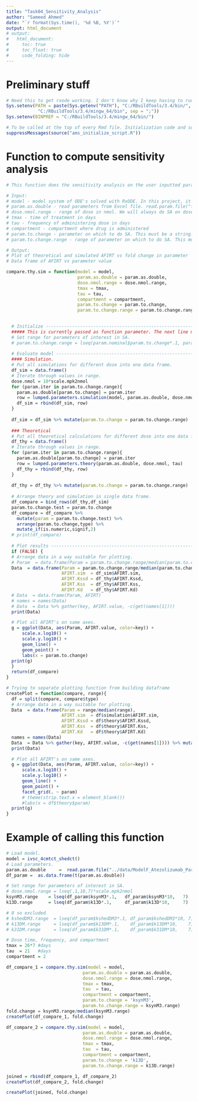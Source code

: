 ```yaml
---
title: "Task04_Sensitivity_Analysis"
author: "Sameed Ahmed"
date: "`r format(Sys.time(), '%d %B, %Y')`"
output: html_document
# output:
#   html_document:
#     toc: true
#     toc_float: true
#     code_folding: hide
---
```


# Preliminary stuff

```r
# Need this to get rxode working. I don't know why I keep having to run this.
Sys.setenv(PATH = paste(Sys.getenv("PATH"), "C:/RBuildTools/3.4/bin/",
            "C:/RBuildTools/3.4/mingw_64/bin", sep = ";"))
Sys.setenv(BINPREF = "C:/RBuildTools/3.4/mingw_64/bin/")

# To be called at the top of every Rmd file. Initialization code and some useful constants.
suppressMessages(source("ams_initialize_script.R"))
```

# Function to compute sensitivity analysis

```r
# This function does the sensitivity analysis on the user inputted parameter and compares the theoretical result to the simulated result.

# Input: 
# model - model system of ODE's solved with RxODE. In this project, it is 'ivsc_4cmtct_shedct'.
# param.as.double - read parameters from Excel file. read.param.file("file directory").
# dose.nmol.range - range of dose in nmol. We will always do SA on dose. <- Is this true?
# tmax - time of treatment in days
# tau - frequency of administering dose in days
# compartment - compartment where drug is administered
# param.to.change - parameter on which to do SA. This must be a string.
# param.to.change.range - range of parameter on which to do SA. This must be a vector of odd length.

# Output:
# Plot of theoretical and simulated AFIRT vs fold change in parameter
# Data frame of AFIRT vs parameter value

compare.thy.sim = function(model = model, 
                           param.as.double = param.as.double,
                           dose.nmol.range = dose.nmol.range,
                           tmax = tmax,
                           tau = tau,
                           compartment = compartment,
                           param.to.change = param.to.change,
                           param.to.change.range = param.to.change.range) {

    
  # Initialize ------------------------------------------------------------------------------------------
  ##### This is currently passed as function parameter. The next line may be unnecessary.
  # Set range for parameters of interest in SA.
  # param.to.change.range = lseq(param.nominal$param.to.change*.1, param.nominal$param.to.change*10, 7)
  
  # Evaluate model --------------------------------------------------------------------------------------
  #### Simulation.
  # Put all simulations for different dose into one data frame.
  df_sim = data.frame()
  # Iterate through values in range. 
  dose.nmol = 10*scale.mpk2nmol
  for (param.iter in param.to.change.range){
    param.as.double[param.to.change] = param.iter
    row = lumped.parameters.simulation(model, param.as.double, dose.nmol, tmax, tau, compartment)
    df_sim = rbind(df_sim, row)
  }
  
  df_sim = df_sim %>% mutate(param.to.change = param.to.change.range)
  
  ### Theoretical
  # Put all theoretical calculations for different dose into one data frame.
  df_thy = data.frame()
  # Iterate through values in range.
  for (param.iter in param.to.change.range){
    param.as.double[param.to.change] = param.iter
    row = lumped.parameters.theory(param.as.double, dose.nmol, tau)
    df_thy = rbind(df_thy, row)
  }
  
  df_thy = df_thy %>% mutate(param.to.change = param.to.change.range)
  
  # Arrange theory and simulation in single data frame.
  df_compare = bind_rows(df_thy,df_sim)
  param.to.change.test = param.to.change
  df_compare = df_compare %>%
    mutate(param = param.to.change.test) %>%
    arrange(param.to.change,type) %>%
    mutate_if(is.numeric,signif,2)
  # print(df_compare)
  
  # Plot results ---------------------------------------------------------------------
  if (FALSE) {
  # Arrange data in a way suitable for plotting.
  # Param  = data.frame(Param = param.to.change.range/median(param.to.change.range))
  Data  = data.frame(Param = param.to.change.range/median(param.to.change.range),
                     AFIRT.sim  = df_sim$AFIRT.sim,
                     AFIRT.Kssd = df_thy$AFIRT.Kssd,
                     AFIRT.Kss  = df_thy$AFIRT.Kss,
                     AFIRT.Kd   = df_thy$AFIRT.Kd)
  # Data  = data.frame(Param, AFIRT)
  # names = names(Data)
  # Data  = Data %>% gather(key, AFIRT.value, -c(get(names[1])))
  print(Data)

  # Plot all AFIRT's on same axes.
  g = ggplot(Data, aes(Param, AFIRT.value, color=key)) +
      scale.x.log10() +
      scale.y.log10() +
      geom_line() +
      geom_point() + 
      labs(x = param.to.change)
  print(g)
  }
  return(df_compare)
}
```

```r
# Trying to separate plotting function from building dataframe
createPlot = function(compare, range){
  df = split(compare, compare$type)
  # Arrange data in a way suitable for plotting.
  Data  = data.frame(Param = range/median(range),
                     AFIRT.sim  = df$simulation$AFIRT.sim,
                     AFIRT.Kssd = df$theory$AFIRT.Kssd,
                     AFIRT.Kss  = df$theory$AFIRT.Kss,
                     AFIRT.Kd   = df$theory$AFIRT.Kd)
  names = names(Data)
  Data  = Data %>% gather(key, AFIRT.value, -c(get(names[1]))) %>% mutate(param = compare$param[1])
  print(Data)

  # Plot all AFIRT's on same axes.
  g = ggplot(Data, aes(Param, AFIRT.value, color=key)) +
      scale.x.log10() +
      scale.y.log10() +
      geom_line() +
      geom_point() + 
      facet_grid(. ~ param)
      # theme(strip.text.x = element_blank())
      #labs(x = df$theory$param)
  print(g)
}
```

# Example of calling this function
```r
# Load model.
model = ivsc_4cmtct_shedct()
# Load parameters.
param.as.double     =  read.param.file("../data/ModelF_Atezolizumab_Params.xlsx")
df_param =  as.data.frame(t(param.as.double))

# Set range for parameters of interest in SA.
# dose.nmol.range = lseq(.1,10,7)*scale.mpk2nmol
ksynM3.range    = lseq(df_param$ksynM3*.1,   df_param$ksynM3*10,   7)
k13D.range      = lseq(df_param$k13D*.1,     df_param$k13D*10,     7)

# 0 so excluded
# kshedDM3.range  = lseq(df_param$kshedDM3*.1, df_param$kshedDM3*10, 7)
# k13DM.range     = lseq(df_param$k13DM*.1,    df_param$k13DM*10,    7)
# k31DM.range     = lseq(df_param$k31DM*.1,    df_param$k31DM*10,    7)

# Dose time, frequency, and compartment
tmax = 26*7 #days
tau  = 21   #days
compartment = 2

df_compare_1 = compare.thy.sim(model = model,
                             param.as.double = param.as.double,
                             dose.nmol.range = dose.nmol.range,
                             tmax = tmax,
                             tau  = tau,
                             compartment = compartment,
                             param.to.change = 'ksynM3',
                             param.to.change.range = ksynM3.range)
fold.change = ksynM3.range/median(ksynM3.range)
createPlot(df_compare_1, fold.change)

df_compare_2 = compare.thy.sim(model = model,
                             param.as.double = param.as.double,
                             dose.nmol.range = dose.nmol.range,
                             tmax = tmax,
                             tau  = tau,
                             compartment = compartment,
                             param.to.change = 'k13D',
                             param.to.change.range = k13D.range)

joined = rbind(df_compare_1, df_compare_2)
createPlot(df_compare_2, fold.change)

createPlot(joined, fold.change)
```